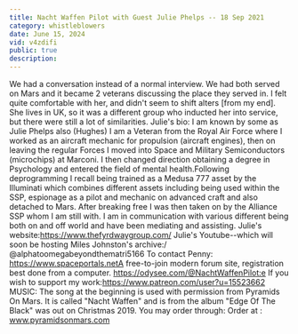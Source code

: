 ```yaml
---
title: Nacht Waffen Pilot with Guest Julie Phelps -- 18 Sep 2021
category: whistleblowers
date: June 15, 2024
vid: v4zdifi
public: true
description:
---
```

We had a conversation instead of a normal interview. We had both served on Mars and it became 2 veterans discussing the place they served in. I felt quite comfortable with her, and didn't seem to shift alters [from my end]. She lives in UK, so it was a different group who inducted her into service, but there were still a lot of similarities.
Julie's bio:
I am known by some as Julie Phelps also (Hughes) I am a Veteran from the Royal Air Force where I worked as an aircraft mechanic for propulsion (aircraft engines), then on leaving the regular Forces I moved into Space and Military Semiconductors (microchips) at Marconi. I then changed direction obtaining a degree in Psychology and entered the field of mental health.Following deprogramming I recall being trained as a Medusa 777 asset by the Illuminati which combines different assets including being used within the SSP, espionage as a pilot and mechanic on advanced craft and also detached to Mars. After breaking free I was then taken on by the Alliance SSP whom I am still with. I am in communication with various different being both on and off world and have been mediating and assisting.
Julie's website:https://www.thefyrdwaygroup.com/
Julie's Youtube--which will soon be hosting Miles Johnston's archive:/ @alphatoomegabeyondthematri5166
 To contact Penny:
https://www.spaceportals.net​​​​A free-to-join modern forum site, registration best done from a computer.
https://odysee.com/@NachtWaffenPilot:e
If you wish to support my work:https://www.patreon.com/user?u=15523662
MUSIC:
The song at the beginning is used with permission from Pyramids On Mars.
It is called "Nacht Waffen" and is from the album "Edge Of The Black" was out on Christmas 2019.
You may order through:
Order at : www.pyramidsonmars.com
